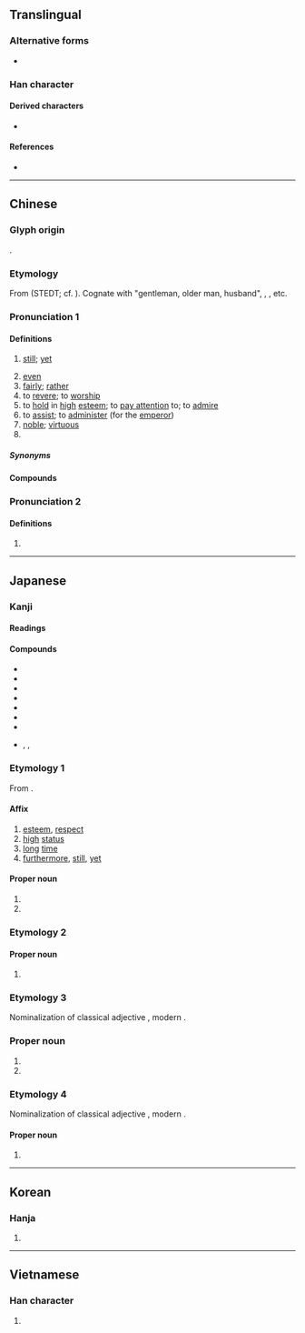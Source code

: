 {{also|尙}}
{{character info}}
==Translingual==

===Alternative forms===
* {{l|mul|𫩠}} {{qualifier|when used at the top of a character}}

===Han character===
{{stroke order|strokes=8}}
{{Han char|rn=42|rad=小|as=05|sn=8|four=90227|canj=FBR|ids=⿱⺌冋}}

====Derived characters====
* {{l|mul|[[倘]] [[埫]] [[徜]] [[惝]] [[敞]] [[淌]] [[緔]]([[绱]]) [[耥]] [[趟]] [[躺]] [[鋿]] [[鞝]] [[㭻]] [[㲂]] [[䊑]] [[䠀]] [[䣊]] [[𣎃]]}}

====References====
* {{Han ref|kx=0297.121|dkj=07493|hdz=10563.050|uh=5C1A|ud=23578|bh=A97C|bd=43388}}

----

==Chinese==
{{zh-forms|t2=尙}}

===Glyph origin===
{{Han etyl}}

{{Han compound|八|向|ls=psc|c1=s|c2=p}}.

===Etymology===
From {{inh|zh|sit-pro|*(z)rjaŋ||uncle, superior}} (STEDT; cf. {{cog|sit-pro|*s-tjaŋ||, upper part, rise, raise, top, summit}}). Cognate with {{och-l|丈}} "gentleman, older man, husband", {{cog|bo|ཨ་ཞང||maternal uncle}}, {{cog|my|tr=ă hraŋ|t=master, lord}}, etc.

===Pronunciation 1===
{{zh-pron
|m=shàng
|m-s=
|c=soeng6
|c-t=
|g=
|h=pfs=song;gd=song4
|j=
|mb=
|md=siông
|mn=xm,qz,tw:siōng/zz:siāng/xm,qz,tp,kh,sx,yl,km,mg,hc,tc:siūⁿ/zz,tn:siōⁿ/lk:siǔⁿ/tw:sióng
|mn_note=siōng/siāng - literary; siūⁿ/siōⁿ - vernacular (limited, e.g. {{zh-l|*和尚}}); sióng - vernacular (limited, e.g {{zh-l|*高尚}})
|mn-t=siang6/sion7/siên7
|mn-t_note=siang6 - literary; sion7/siên7 - vernacular (siên7 - Chaozhou)
|w=3zaan
|x=
|mc=2
|oc=1,2
|cat=adv,v,a,pn
}}

====Definitions====
{{zh-hanzi}}

# [[still]]; [[yet]]
#: {{zh-x|不良反應：尚 不 明確。|Adverse reactions: '''still''' unclear.}}
# [[even]]
# [[fairly]]; [[rather]]
# to [[revere]]; to [[worship]]
# to [[hold]] in [[high]] [[esteem]]; to [[pay attention]] to; to [[admire]]
# to [[assist]]; to [[administer]] (for the [[emperor]])
# [[noble]]; [[virtuous]]
# {{surname|zh}}

=====Synonyms=====
{{zh-dial|還}}

====Compounds====
{{zh-der|fold=1|好尚|布袋和尚|伏維尚饗|崇節尚儉|嘉尚|崇尚|尚且|尚古自|今文尚書|和尚打傘|尚友|古文尚書|元尚篇|坦尚尼亞|兵部尚書|尊年尚齒|口尚乳臭|尚書郎|志尚|循尚|一息尚存|尚齒|尚饗|刑部尚書|尚書大傳|山和尚|尚比亞|尚武|尚未|尚有可為|尚書令|尚方寶劍|尚方|尚志|尚可|尚佳|和尚|弄性尚氣|尚猶|尚衣|尚書省|尚然|尚書|大和尚|堂頭和尚|不尚|俗尚|當家和尚|戶部尚書|禮尚往來|由竇尚書|禮部尚書|法海和尚|時尚|疏財尚氣|跳牆和尚|節尚|紅杏尚書|鄉黨尚齒|風尚|衣錦尚絅|花和尚|素尚|習尚|高尚|阿必尚|尚市|巴達赫尚}}

===Pronunciation 2===
{{zh-pron
|m=cháng
|mc=1
|oc=n,1
|cat=n
}}

====Definitions====
{{zh-hanzi}}

# {{n-g|Variant pronunciation used in {{zh-l|尚書|position of the [[chief]] [[secretary]]}}.}}

----

==Japanese==

===Kanji===
{{ja-kanji|grade=c|rs=小05}}

====Readings====
{{ja-readings
|goon=じょう<じやう
|kanon=しょう<しやう
|kun=くわえる<くは-へる, たか-い, たか-める, たっと-ぶ, とうと-ぶ<たふと-ぶ, とうと-い<たふと-い, なお-<なほ, ねが-う<ねが-ふ
|nanori=さね, たか, たかし, なか, なり, ひさ, ひさし, まさ, まし, ます, よし, より
}}

====Compounds====
{{der-top3|Compounds}}
* {{ja-r|尚古|しょうこ}}
* {{ja-r|尚歯|しょうし}}
* {{ja-r|尚書|^しょうしょ}}
* {{ja-r|尚早|しょうそう}}
* {{ja-r|尚武|しょうぶ}}
* {{ja-r|好尚|こうしょう}}
* {{ja-r|高尚|こうしょう}}
* {{ja-r|和尚|おしょう}}, {{ja-r|和尚|かしょう}}, {{ja-r|和尚|わじょう}}
{{der-bottom}}

===Etymology 1===
{{ja-kanjitab|yomi=kanon|しょう}}

From {{der|ja|ltc|sort=しよう|-}} {{ltc-l|尚|id=2}}.

====Affix====
{{ja-pos|affix|しょう|hhira=しやう}}

# [[esteem]], [[respect]]
# [[high]] [[status]]
# [[long]] [[time]]
# [[furthermore]], [[still]], [[yet]]

====Proper noun====
{{ja-pos|proper|しょう|hhira=しやう}}

# {{surname|ja|A=a|nodot=1|sort=しよう}}
# {{given name|ja|male|or=female|A=a}}

===Etymology 2===
{{ja-kanjitab|yomi=k|なお}}
{{ja-see|なお}}

====Proper noun====
{{ja-pos|proper|なお|hhira=なほ}}

# {{given name|ja|male|or=female|A=a}}

===Etymology 3===
{{ja-kanjitab|yomi=n|たかし}}
Nominalization of classical adjective {{m|ja|高し|tr=takashi}}, modern {{m|ja|高い|tr=takai||[[high]]}}.

===Proper noun===
{{ja-pos|proper|たかし}}

# {{surname|ja|A=a|nodot=1}}
# {{given name|ja|male|A=a}}

===Etymology 4===
{{ja-kanjitab|yomi=n|ひさし}}
Nominalization of classical adjective {{m|ja|久し|tr=hisashi}}, modern {{m|ja|久しい|tr=hisashii||[[long]] [[time]]}}.

====Proper noun====
{{ja-pos|proper|ひさし}}

# {{given name|ja|male|or=female|A=a|sort=ひさし}}

----

==Korean==

===Hanja===
{{ko-hanja|hangeul=상|rv=sang|mr=sang}}

# {{rfdef|ko|sort=小05}}

----

==Vietnamese==

===Han character===
{{vi-hantu|[[chuộng]], [[thượng]]|rs=小05}}

# {{rfdef|vi|sort=小05}}